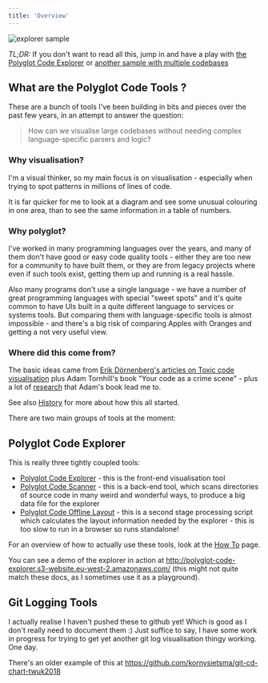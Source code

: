 ```yaml
---
title: 'Overview'
---
```


![explorer sample](/images/qgis_circle.png)

*TL;DR:* If you don't want to read all this, jump in and have a play with [the Polyglot Code Explorer](http://polyglot-code-explorer.s3-website.eu-west-2.amazonaws.com/) or [another sample with multiple codebases](http://polyglot-code-explorer-openmrs.s3-website.eu-west-2.amazonaws.com/)

## What are the Polyglot Code Tools ?

These are a bunch of tools I've been building in bits and pieces over the past few years, in an attempt to answer the question:

> How can we visualise large codebases without needing complex language-specific parsers and logic?

### Why visualisation?

I'm a visual thinker, so my main focus is on visualisation - especially when trying to spot patterns in millions of lines of code.

It is far quicker for me to look at a diagram and see some unusual colouring in one area, than to see the same information in a table of numbers.

### Why polyglot?

I've worked in many programming languages over the years, and many of them don't have good or easy code quality tools - either they are too new for a community to have built them, or they are from legacy projects where even if such tools exist, getting them up and running is a real hassle.

Also many programs don't use a single language - we have a number of great programming languages with special "sweet spots" and it's quite common to have UIs built in a quite different language to services or systems tools.  But comparing them with language-specific tools is almost impossible - and there's a big risk of comparing Apples with Oranges and getting a not very useful view.

### Where did this come from?

The basic ideas came from [Erik Dörnenberg's articles on Toxic code visualisation](https://erik.doernenburg.com/2013/06/toxicity-reloaded/) plus Adam Tornhill's book "Your code as a crime scene" <Citation to='(Tornhill 2015)'></Citation> - plus a lot of [research](/bibliography) that Adam's book lead me to.

See also [History](/history) for more about how this all started.

There are two main groups of tools at the moment:

## Polyglot Code Explorer

This is really three tightly coupled tools:

* [Polyglot Code Explorer](/tools/explorer/description) - this is the front-end visualisation tool
* [Polyglot Code Scanner](/tools/scanner/description) - this is a back-end tool, which scans directories of source code in many weird and wonderful ways, to produce a big data file for the explorer
* [Polyglot Code Offline Layout](/tools/layout/description) - this is a second stage processing script which calculates the layout information needed by the explorer - this is too slow to run in a browser so runs standalone!

For an overview of how to actually use these tools, look at the [How To](/tools/explorer/howto) page.

You can see a demo of the explorer in action at <http://polyglot-code-explorer.s3-website.eu-west-2.amazonaws.com/> (this might not quite match these docs, as I sometimes use it as a playground).

## Git Logging Tools

I actually realise I haven't pushed these to github yet! Which is good as I don't really need to document them :) Just suffice to say, I have some work in progress for trying to get yet another git log visualisation thingy working.  One day.

There's an older example of this at <https://github.com/kornysietsma/git-cd-chart-twuk2018>


